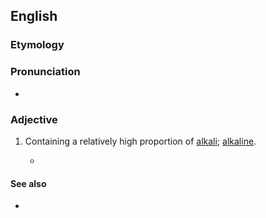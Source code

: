 ==English==

===Etymology===
{{suffix|en|alkali|ic}}

===Pronunciation===
* {{IPA|/ælˈkælɪk/|lang=en}}

===Adjective===
{{en-adj}}

# {{lb|en|geology|of a rock}} Containing a relatively high proportion of [[alkali]]; [[alkaline]].
#* {{quote-book|lang=en|2004|Peter Morrison Vitousek|Nutrient Cycling and Limitation: Hawai'i as a Model System|page=12|isbn=069111580X|url=http://books.google.com/books?id=4fZXNKC8FnMC|passage=This rejuvenation-stage or post-erosional volcanism produces lava even more '''alkalic''' than late-stage volcanism.}}

====See also====
* {{pedialite|Igneous rock}}